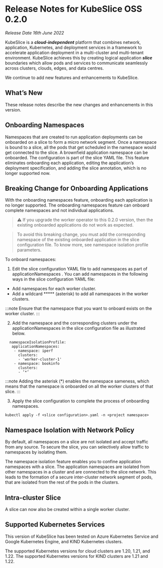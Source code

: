 # Release Notes for KubeSlice OSS 0.2.0
*Release Date 16th June 2022*

 

KubeSlice is a ***cloud-independent*** platform that combines network, application, Kubernetes, and deployment services in a framework to accelerate application deployment in a multi-cluster and multi-tenant environment. KubeSlice achieves this by creating logical application ***slice*** boundaries which allow pods and services to communicate seamlessly across clusters, clouds, edges, and data centres. 

We continue to add new features and enhancements to KubeSlice. 

## What’s New

These release notes describe the new changes and enhancements in this version.

## Onboarding Namespaces

Namespaces that are created to run application deployments can be onboarded on a slice to form a micro network segment. Once a namespace is bound to a slice, all the pods that get scheduled in the namespace would get connected to the slice. A brownfield application namespace can be onboarded. The configuration is part of the slice YAML file. This feature eliminates onboarding each application, editing the application’s deployment specification, and adding the slice annotation, which is no longer supported now.

## Breaking Change for Onboarding Applications 

With the onboarding namespaces feature, onboarding each application is no longer supported. The onboarding namespaces feature can onboard complete namespaces and not individual applications. 

> :warning: If you upgrade the worker operator to this 0.2.0 version, then the existing onboarded applications do not work as expected.

> To avoid this breaking change, you must add the corresponding namespace of the existing onboarded application in the slice configuration file. To know more, see namespace isolation profile parameters.

To onboard namespaces:

1. Edit the slice configuration YAML file to add namespaces as part of applicationNamespaces . You can add namespaces in the following ways in the slice configuration YAML file:

* Add namespaces for each worker cluster.
* Add a wildcard ***** (asterisk) to add all namespaces in the worker clusters.

:::note
Ensure that the namespace that you want to onboard exists on the worker cluster.
:::

2. Add the namespace and the corresponding clusters under the applicationNamespaces in the slice configuration file as illustrated below.

```
  namespaceIsolationProfile:
   applicationNamespaces:
    - namespace: iperf
      clusters:
      - 'worker-cluster-1'
    - namespace: bookinfo
      clusters:
      - ‘*’
```

:::note
Adding the asterisk (*) enables the namespace sameness, which means that the namespace is onboarded on all the worker clusters of that slice.
:::

3. Apply the slice configuration to complete the process of  onboarding namespaces.

```
kubectl apply -f <slice configuration>.yaml -n <project namespace>
```

## Namespace Isolation with Network Policy
By default, all namespaces on a slice are not isolated and accept traffic from any source. To secure the slice, you can selectively allow traffic to namespaces by isolating them.

The namespace isolation feature enables you to confine application namespaces with a slice. The application namespaces are isolated from other namespaces in a cluster and are connected to the slice network. This leads to the formation of a secure inter-cluster network segment of pods, that are isolated from the rest of the pods in the clusters.

 

## Intra-cluster Slice 
A slice can now also be created within a single worker cluster.

 

## Supported Kubernetes Services 
This version of KubeSlice has been tested on Azure Kubernetes Service and Google Kubernetes Engine, and KIND Kubernetes clusters. 

 

The supported Kubernetes versions for cloud clusters are 1.20, 1.21, and 1.22. The supported Kubernetes versions for KIND clusters are 1.21 and 1.22.

